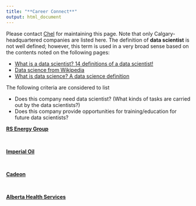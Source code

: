 ```yaml
---
title: "**Career Connect**"
output: html_document
---
```


Please contact [Chel](mailto:imstatsbee@gmail.com) for maintaining this page.  Note that only Calgary-headquartered companies are listed here.  The definition of **data scientist** is not well defined; however, this term is used in a very broad sense based on the contents noted on the following pages:

* [What is a data scientist? 14 definitions of a data scientist!](http://bigdata-madesimple.com/what-is-a-data-scientist-14-definitions-of-a-data-scientist/){target="_blank"}
* [Data science from Wikipedia](https://en.wikipedia.org/wiki/Data_science){target="_blank"}
* [What is data science? A data science definition](https://www.springboard.com/blog/data-science-definition/){target="_blank"}


The following criteria are considered to list 

* Does this company need data scientist?  (What kinds of tasks are carried out by the data scientists?)
* Does this company provide opportunities for training/education for future data scientists?


[**RS Energy Group**](https://www.rseg.com/about/careers){target="_blank"}

<br>

[**Imperial Oil**](https://www.imperialoil.ca/){target="_blank"}

<br>

[**Cadeon**](http://cadeon.com/){target="_blank"}

<br>

[**Alberta Health Services**](http://albertahealthservices.ca){target="_blank"}

<br>

<br>
